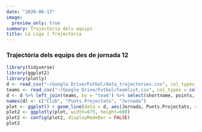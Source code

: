```yaml
---
date: "2020-06-17"
image:
  preview_only: true
summary: Trajectòria dels equips
title: La Liga | Trajectòria
---
```


### Trajectòria dels equips des de jornada 12
```r
library(tidyverse)
library(ggplot2)
library(plotly)
d <- read_csv("~/Google Drive/Futbol/data_trajectories.csv", col_types = cols()) %>% filter(league == "primera")
teams <- read_csv("~/Google Drive/Futbol/teamlist.csv", col_types = cols()) %>% select(-fullname)
d <- d %>% left_join(teams, by = "team") %>% select(shortname, points, round)
names(d) <- c("Club", "Punts.Projectats", "Jornada")
plot <- ggplot() + geom_line(data = d, aes(Jornada, Punts.Projectats, color = Club)) + theme_minimal()
plot2 <- ggplotly(plot, width=875, height=600)
plot2 <- config(plot2, displayModeBar = FALSE)
plot2
```
